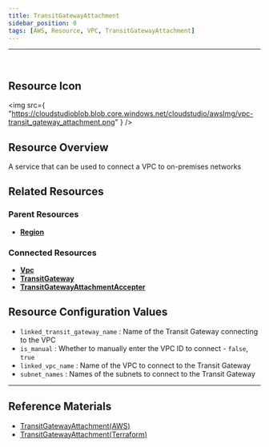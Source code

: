 ```yaml
---
title: TransitGatewayAttachment
sidebar_position: 0
tags: [AWS, Resource, VPC, TransitGatewayAttachment]
---
```


<hr />
<br />

## Resource Icon

<img
    src={
        "https://cloudstudioblob.blob.core.windows.net/cloudstudio/awsImg/vpc-transit_gateway_attachment.png"
    }
/>

## Resource Overview

A service that can be used to connect a VPC to on-premises networks

## Related Resources

### Parent Resources

-   [**Region**](https://docs.cstudio.app/docs/resource/aws/Base/Region)

### Connected Resources

-   [**Vpc**](https://docs.cstudio.app/docs/resource/aws/Vpc/Vpc)
-   [**TransitGateway**](https://docs.cstudio.app/docs/resource/aws/Vpc/TransitGateway)
-   [**TransitGatewayAttachmentAccepter**](https://docs.cstudio.app/docs/resource/aws/Vpc/TransitGatewayAttachmentAccepter)


## Resource Configuration Values

-   `linked_transit_gateway_name` : Name of the Transit Gateway connecting to the VPC
-   `is_manual` : Whether to manually enter the VPC ID to connect - `false`, `true`
-   `linked_vpc_name` : Name of the VPC to connect to the Transit Gateway
-   `subnet_names` : Names of the subnets to connect to the Transit Gateway
---

## Reference Materials

-   [TransitGatewayAttachment(AWS)](https://docs.aws.amazon.com/ko_kr/vpc/latest/tgw/tgw-vpc-attachments.html)
-   [TransitGatewayAttachment(Terraform)](https://registry.terraform.io/providers/hashicorp/aws/latest/docs/resources/ec2_transit_gateway_vpc_attachment)
